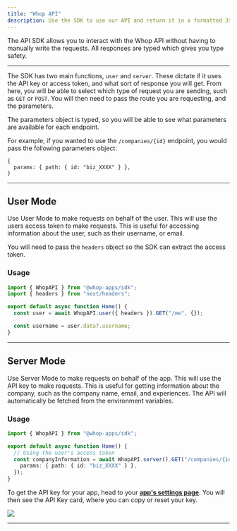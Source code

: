 ```yaml
---
title: "Whop API"
description: Use the SDK to use our API and return it in a formatted JSON response
---
```


The API SDK allows you to interact with the Whop API without having to manually write the requests. All responses are typed which gives you type safety.

---

The SDK has two main functions, `user` and `server`. These dictate if it uses the API key or access token, and what sort of response you will get. From here, you will be able to select which type of request you are sending, such as `GET` or `POST`. You will then need to pass the route you are requesting, and the parameters.

The parameters object is typed, so you will be able to see what parameters are available for each endpoint.

For example, if you wanted to use the `/companies/{id}` endpoint, you would pass the following parameters object:

```
{
  params: { path: { id: "biz_XXXX" } },
}
```

---

## User Mode

Use User Mode to make requests on behalf of the user. This will use the users access token to make requests. This is useful for accessing information about the user, such as their username, or email.

You will need to pass the `headers` object so the SDK can extract the access token.

### Usage

```typescript
import { WhopAPI } from "@whop-apps/sdk";
import { headers } from "next/headers";

export default async function Home() {
  const user = await WhopAPI.user({ headers }).GET("/me", {});

  const username = user.data?.username;
}
```

---

## Server Mode

Use Server Mode to make requests on behalf of the app. This will use the API key to make requests. This is useful for getting information about the company, such as the company name, email, and experiences. The API will automatically be fetched from the environment variables.

### Usage

```typescript
import { WhopAPI } from "@whop-apps/sdk";

export default async function Home() {
  // Using the user's access token
  const companyInformation = await WhopAPI.server().GET("/companies/{id}", {
    params: { path: { id: "biz_XXXX" } },
  });
}
```

<Accordion title="How to get your API Key">

To get the API key for your app, head to your [**app's settings page**](https://dash.whop.com/settings/developer). You will then see the API Key card, where you can copy or reset your key.

<Frame>
  <img src="https://imgur.com/q23TKtQ.png" />
</Frame>

</Accordion>

---
